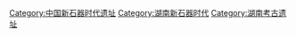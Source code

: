 [[Category:中国新石器时代遗址|Category:中国新石器时代遗址]]
[[Category:湖南新石器时代|Category:湖南新石器时代]]
[[Category:湖南考古遗址|Category:湖南考古遗址]]